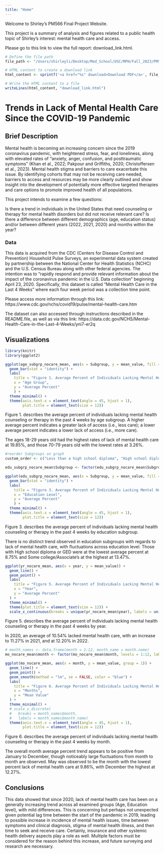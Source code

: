 ```yaml
---
title: "Home"
---
```


Welcome to Shirley's PM566 Final Project Website.

This project is a summary of analysis and figures related to a public health topic of Shirley's interest: mental health care and access.

Please go to this link to view the full report: download_link.html.

```r
# Define the file path
file_path <- "/Users/shirleyli/Desktop/Med_School/USC/MPH/Fall_2023/PM566_DataScience/Final/Final Project.pdf"

# HTML content to create a download link
html_content <- sprintf('<a href="%s" download>Download PDF</a>', file_path)

# Write the HTML content to a file
writeLines(html_content, "download_link.html")
```

# Trends in Lack of Mental Health Care Since the COVID-19 Pandemic 

## Brief Description

Mental health is becoming an increasing concern since the 2019 coronavirus pandemic, with heightened stress, fear, and loneliness, along with elevated rates of "anxiety, anger, confusion, and posttraumatic symptoms" (Khan et al., 2022; Pakpour and Griffiths, 2020; Christoffersen et al., 2023). Mental health stigma and barriers to care exacerbate this issue. By identifying cohorts that may not be receiving care needed, barriers to access and resources may be more clearly outlined and show insight into the development of potentially more effective targeted therapies and care options to promote improved health of all populations.

This project intends to examine a few questions:

Is there a trend in individuals in the United States that need counseling or therapy for mental health disorders but did not receive relevant care? Is there a difference between different demographics (age, education status) and/or between different years (2022, 2021, 2020) and months within the year?

### Data

This data is acquired from the CDC (Centers for Disease Control and Prevention) Household Pulse Surveys, an experimental data system created by partnership between the National Center for Health Statistics (NCHC) and the U.S. Census Bureau along with other federal agencies. The intention was to "rapidly respond and provide relevant information about the impact of the coronavirus pandemic in the U.S. Data collection" beginning April 23, 2020. Specifically, this dataset is called "Mental Health Care in the Last 4 Weeks" where each four week period was a collection time point.

Please access more information through this link: https://www.cdc.gov/nchs/covid19/pulse/mental-health-care.htm

The dataset can also accessed through instructions described in the README.file, as well as via this link: https://data.cdc.gov/NCHS/Mental-Health-Care-in-the-Last-4-Weeks/yni7-er2q

## Visualizations  

```r
library(knitr)
library(ggplot2)
```

```r
ggplot(age_subgrp_nocare_mean, aes(x = Subgroup, y = mean_value, fill = Subgroup)) +
  geom_bar(stat = "identity") +
  labs(
    title = "Figure 1. Average Percent of Individuals Lacking Mental Health Counseling or Therapy by Age", 
    x = "Age Group", 
    y = "Average Percent"
    ) +
  theme_minimal() + 
  theme(axis.text.x = element_text(angle = 45, hjust = 1),
        plot.title = element_text(size = 12))
```

Figure 1. describes the average percent of individuals lacking mental health counseling or therapy in the past 4 weeks by age subgroup. A higher average percent indicates a greater lack of access (i.e., less care); a lower average percent indicates a lower lack of access (i.e., more care).

The ages 18-29 years old had the highest rates of lack of mental health care at 19.85%, and those 70-79 years old with the lowest rates at 3.26%.

```r
#reorder Subgroups on graph
custom_order <- c("Less than a high school diploma", "High school diploma or GED", "Some college/Associate's degree", "Bachelor's degree or higher")

edu_subgrp_nocare_mean$Subgroup <- factor(edu_subgrp_nocare_mean$Subgroup, levels = custom_order)

ggplot(edu_subgrp_nocare_mean, aes(x = Subgroup, y = mean_value, fill = Subgroup)) +
  geom_bar(stat = "identity") +
  labs(
    title = "Figure 3. Average Percent of Individuals Lacking Mental Health Counseling or Therapy by Education Level", 
    x = "Education Level", 
    y = "Average Percent"
    ) +
  theme_minimal() + 
  theme(axis.text.x = element_text(angle = 45, hjust = 1),
        plot.title = element_text(size = 12))
```

Figure 3. describes the average percent of individuals lacking mental health counseling or therapy in the past 4 weeks by education subgroup.

There is no distinct trend observed in education subgroups with regards to lack of mental health care, with fluctuations across education level. Those with High school diploma or GED were at the lowest average percent at 8.75% and Some college/Associate's at the highest at 13.47%.

```r
ggplot(yr_nocare_mean, aes(x = year, y = mean_value)) +
  geom_line() +
  geom_point() +
  labs(
    title = "Figure 5. Average Percent of Individuals Lacking Mental Health Counseling or Therapy per Year from 2020 to 2022",
    x = "Year",
    y = "Average Percent"
  ) +
  theme_minimal() + 
  theme(plot.title = element_text(size = 12)) + 
  scale_x_continuous(breaks = unique(yr_nocare_mean$year), labels = unique(yr_nocare_mean$year))
```

Figure 5. describes the average percent of individuals lacking mental health counseling or therapy in the past 4 weeks by year.

In 2020, an average of 10.54% lacked mental health care, with an increase to 11.27% in 2021, and at 12.20% in 2022.

```r
# month_names <- data.frame(month = 1:12, month_name = month.name)
mo_nocare_mean$month <- factor(mo_nocare_mean$month, levels = 1:12, labels = month.name)

ggplot(mo_nocare_mean, aes(x = month, y = mean_value, group = 1)) +
  geom_line() +
  geom_point() +
  geom_smooth(method = "lm", se = FALSE, color = "blue") +
  labs(
    title = "Figure 6. Average Percent of Individuals Lacking Mental Health Counseling or Therapy per Month from 2020 to 2022",
    x = "Months",
    y = "Mean Value"
  ) +
  theme_minimal() + 
  # scale_x_discrete(
  #   breaks = month_names$month,
  #   labels = month_names$month_name)
  theme(axis.text.x = element_text(angle = 45, hjust = 1),
        plot.title = element_text(size = 12))
```

Figure 6. describes the average percent of individuals lacking mental health counseling or therapy in the past 4 weeks by month.

The overall month average percent trend appears to be positive from January to December, though noticeably large fluctuations from month to month are observed. May was observed to be the month with the lowest percent lack of mental health care at 9.86%, with December the highest at 12.27%.

## Conclusions

This data showed that since 2020, lack of mental health care has been on a generally increasing trend across all examined groups (Age, Education level), with mild differences. This is concerning but perhaps not unexpected given potential lag time between the start of the pandemic in 2019, leading to possible increase in incidence of mental health issues, time between symptoms and clinical diagnosis, stigma of mental health illness, and then time to seek and receive care. Certainly, insurance and other systemic health delivery aspects play a role as well. Multiple factors must be considered for the reason behind this increase, and future surveying and research are necessary.
